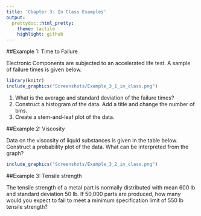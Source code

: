 ```yaml
---
title: 'Chapter 3: In Class Examples'
output:
  prettydoc::html_pretty:
    theme: tactile
    highlight: github
---
```


##Example 1: Time to Failure

Electronic Components are subjected to an accelerated life test. A sample of failure times is given below.

```r
library(knitr)
include_graphics("Screenshots/Example_3_1_in_class.png")
```

1. What is the average and standard deviation of the failure times?  
2. Construct a histogram of the data. Add a title and change the number of bins.  
3. Create a stem-and-leaf plot of the data.  

  
##Example 2: Viscosity

Data on the viscosity of liquid substances is given in the table below. Construct a probability plot of the data. What can be interpreted from the graph?

```r
include_graphics("Screenshots/Example_3_2_in_class.png")
```

##Example 3: Tensile strength
  
The tensile strength of a metal part is normally distributed with mean 600 lb and standard deviation 50 lb.
If 50,000 parts are produced, how many would you expect to fail to meet a minimum specification limit of 550 lb tensile strength?

